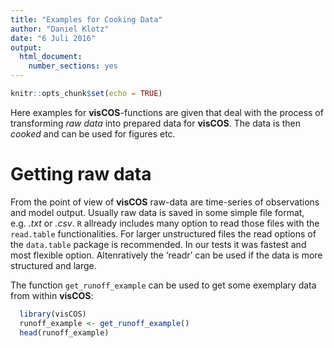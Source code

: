 ```yaml
---
title: "Examples for Cooking Data"
author: "Daniel Klotz"
date: "6 Juli 2016"
output: 
  html_document:
    number_sections: yes
---
```


```r
knitr::opts_chunk$set(echo = TRUE)
```

Here examples for **visCOS**-functions are given that deal with the process of 
transforming  *raw data* into prepared data for **visCOS**. 
The data is then *cooked* and can be used for figures etc. 

# Getting raw data 
From the point of view of **visCOS** raw-data are time-series of observations 
and model output. Usually raw data is saved in some simple file format,
e.g. *.txt* or *.csv*. `R` allready includes many option to read those files 
with the `read.table` functionalities.
For larger unstructured files the read options of the `data.table` package is 
recommended. In our tests it was fastest and most flexible option. 
Altenratively the 'readr' can be used if the data is more structured and large.

The function `get_runoff_example` can be used to get some exemplary data 
from within **visCOS**:
```r
  library(visCOS)
  runoff_example <- get_runoff_example()
  head(runoff_example)
```